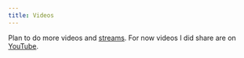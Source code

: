 ```yaml
---
title: Videos
---
```


Plan to do more videos and [streams](/stream). For now videos I did share are on [YouTube](https://youtube.com/@nikivdev/videos).
